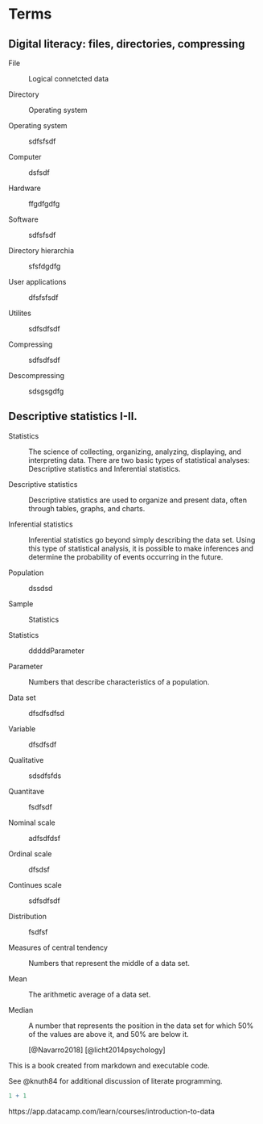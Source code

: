 # Terms

## Digital literacy: files, directories, compressing

File

:   Logical connetcted data

Directory

:   Operating system

Operating system

:   sdfsfsdf

Computer

:   dsfsdf

Hardware

:   ffgdfgdfg

Software

:   sdfsfsdf

Directory hierarchia

:   sfsfdgdfg

User applications

:   dfsfsfsdf

Utilites

:   sdfsdfsdf

Compressing

:   sdfsdfsdf

Descompressing

:   sdsgsgdfg

## Descriptive statistics I-II.

Statistics

:   The science of collecting, organizing, analyzing, displaying, and
    interpreting data. There are two basic types of statistical
    analyses: Descriptive statistics and Inferential statistics.

Descriptive statistics

:   Descriptive statistics are used to organize and present data, often
    through tables, graphs, and charts.

Inferential statistics

:   Inferential statistics go beyond simply describing the data set.
    Using this type of statistical analysis, it is possible to make
    inferences and determine the probability of events occurring in the
    future.

Population

:   dssdsd

Sample

:   Statistics

Statistics

:   dddddParameter

Parameter

:   Numbers that describe characteristics of a population.

Data set

:   dfsdfsdfsd

Variable

:   dfsdfsdf

Qualitative

:   sdsdfsfds

Quantitave

:   fsdfsdf

Nominal scale

:   adfsdfdsf

Ordinal scale

:   dfsdsf

Continues scale

:   sdfsdfsdf

Distribution

:   fsdfsf

Measures of central tendency

:   Numbers that represent the middle of a data set.

Mean

:   The arithmetic average of a data set.

Median

:   A number that represents the position in the data set for which 50%
    of the values are above it, and 50% are below it.

:   [@Navarro2018] [@licht2014psychology]


This is a book created from markdown and executable code.

See @knuth84 for additional discussion of literate programming.

```r
1 + 1
```

https://app.datacamp.com/learn/courses/introduction-to-data

